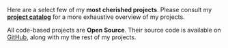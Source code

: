 Here are a select few of my **most cherished projects**. Please consult my **[project catalog](/projects)** for a more exhaustive overview of my projects.

All code-based projects are **Open Source**. Their source code is available on [GitHub](https://github.com/nico-bachner), along with my the rest of my projects.
